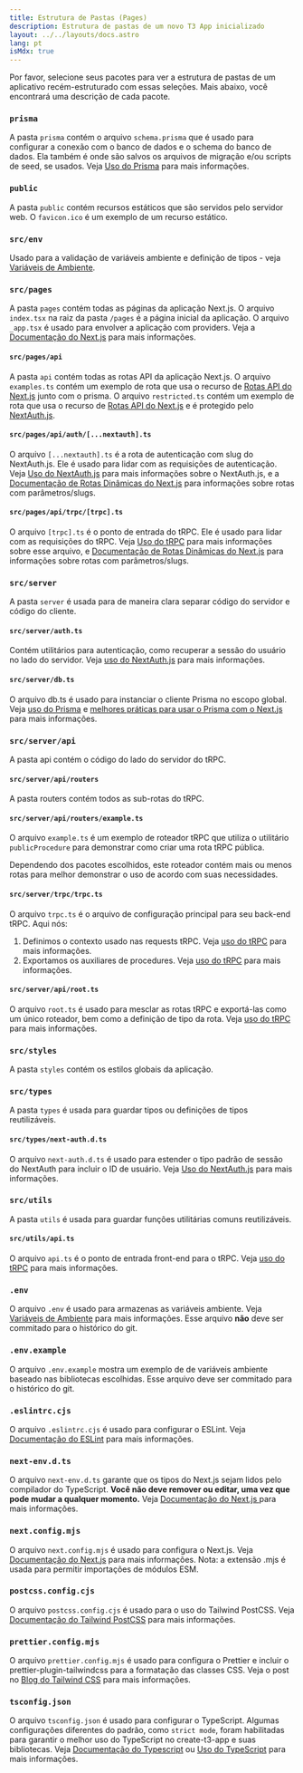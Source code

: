 ```yaml
---
title: Estrutura de Pastas (Pages)
description: Estrutura de pastas de um novo T3 App inicializado
layout: ../../layouts/docs.astro
lang: pt
isMdx: true
---
```



Por favor, selecione seus pacotes para ver a estrutura de pastas de um aplicativo recém-estruturado com essas seleções. Mais abaixo, você encontrará uma descrição de cada pacote.

<Form />

<Diagram />

<div data-components="prisma">

### `prisma`

A pasta `prisma` contém o arquivo `schema.prisma` que é usado para configurar a conexão com o banco de dados e o schema do banco de dados. Ela também é onde são salvos os arquivos de migração e/ou scripts de seed, se usados. Veja [Uso do Prisma](/en/usage/prisma) para mais informações.

</div>
<div>

### `public`

A pasta `public` contém recursos estáticos que são servidos pelo servidor web. O `favicon.ico` é um exemplo de um recurso estático.

</div>
<div>

### `src/env`

Usado para a validação de variáveis ambiente e definição de tipos - veja [Variáveis de Ambiente](usage/env-variables).

</div>
<div>

### `src/pages`

A pasta `pages` contém todas as páginas da aplicação Next.js. O arquivo `index.tsx` na raiz da pasta `/pages` é a página inicial da aplicação. O arquivo `_app.tsx` é usado para envolver a aplicação com providers. Veja a [Documentação do Next.js](https://nextjs.org/docs/basic-features/pages) para mais informações.

</div>
<div data-components="nextauth trpc">

#### `src/pages/api`

A pasta `api` contém todas as rotas API da aplicação Next.js. O arquivo `examples.ts` contém um exemplo de rota que usa o recurso de [Rotas API do Next.js](https://nextjs.org/docs/api-routes/introduction) junto com o prisma. O arquivo `restricted.ts` contém um exemplo de rota que usa o recurso de [Rotas API do Next.js](https://nextjs.org/docs/api-routes/introduction) e é protegido pelo [NextAuth.js](https://next-auth.js.org/).

</div>
<div data-components="nextauth">

#### `src/pages/api/auth/[...nextauth].ts`

O arquivo `[...nextauth].ts` é a rota de autenticação com slug do NextAuth.js. Ele é usado para lidar com as requisições de autenticação. Veja [Uso do NextAuth.js](usage/next-auth) para mais informações sobre o NextAuth.js, e a [Documentação de Rotas Dinâmicas do Next.js](https://nextjs.org/docs/routing/dynamic-routes) para informações sobre rotas com parâmetros/slugs.

</div>
<div data-components="trpc">

#### `src/pages/api/trpc/[trpc].ts`

O arquivo `[trpc].ts` é o ponto de entrada do tRPC. Ele é usado para lidar com as requisições do tRPC. Veja [Uso do tRPC](usage/trpc#-pagesapitrpctrpcts) para mais informações sobre esse arquivo, e [Documentação de Rotas Dinâmicas do Next.js](https://nextjs.org/docs/routing/dynamic-routes) para informações sobre rotas com parâmetros/slugs.

</div>
<div data-components="trpc prisma nextauth">

### `src/server`

A pasta `server` é usada para de maneira clara separar código do servidor e código do cliente.

</div>
<div data-components="nextauth+trpc">

#### `src/server/auth.ts`

Contém utilitários para autenticação, como recuperar a sessão do usuário no lado do servidor. Veja [uso do NextAuth.js](usage/next-auth#usage-with-trpc) para mais informações.

</div>
<div data-components="prisma">

#### `src/server/db.ts`

O arquivo db.ts é usado para instanciar o cliente Prisma no escopo global. Veja [uso do Prisma](usage/prisma#prisma-client) e [melhores práticas para usar o Prisma com o Next.js](https://www.prisma.io/docs/guides/database/troubleshooting-orm/help-articles/nextjs-prisma-client-dev-practices) para mais informações.

</div>
<div data-components="trpc">

### `src/server/api`

A pasta api contém o código do lado do servidor do tRPC.

</div>
<div data-components="trpc">

#### `src/server/api/routers`

A pasta routers contém todos as sub-rotas do tRPC.

</div>
<div data-components="trpc">

#### `src/server/api/routers/example.ts`

O arquivo `example.ts` é um exemplo de roteador tRPC que utiliza o utilitário `publicProcedure` para demonstrar como criar uma rota tRPC pública.

Dependendo dos pacotes escolhidos, este roteador contém mais ou menos rotas para melhor demonstrar o uso de acordo com suas necessidades.

</div>
<div data-components="trpc">

#### `src/server/trpc/trpc.ts`

O arquivo `trpc.ts` é o arquivo de configuração principal para seu back-end tRPC. Aqui nós:

1. Definimos o contexto usado nas requests tRPC. Veja [uso do tRPC](usage/trpc#-serverapitrpcts) para mais informações.
2. Exportamos os auxiliares de procedures. Veja [uso do tRPC](usage/trpc#-serverapitrpcts) para mais informações.

</div>

<div data-components="trpc">

#### `src/server/api/root.ts`

O arquivo `root.ts` é usado para mesclar as rotas tRPC e exportá-las como um único roteador, bem como a definição de tipo da rota. Veja [uso do tRPC](usage/trpc#-serverapirootts) para mais informações.

</div>
<div>

### `src/styles`

A pasta `styles` contém os estilos globais da aplicação.

</div>
<div data-components="nextauth">

### `src/types`

A pasta `types` é usada para guardar tipos ou definições de tipos reutilizáveis.

</div>
<div data-components="nextauth">

#### `src/types/next-auth.d.ts`

O arquivo `next-auth.d.ts` é usado para estender o tipo padrão de sessão do NextAuth para incluir o ID de usuário. Veja [Uso do NextAuth.js](usage/next-auth#inclusão-do-userid-na-sessão) para mais informações.

</div>
<div data-components="trpc">

### `src/utils`

A pasta `utils` é usada para guardar funções utilitárias comuns reutilizáveis.

</div>
<div data-components="trpc">

#### `src/utils/api.ts`

O arquivo `api.ts` é o ponto de entrada front-end para o tRPC. Veja [uso do tRPC](usage/trpc#-utilsapits) para mais informações.

</div>
<div>

### `.env`

O arquivo `.env` é usado para armazenas as variáveis ambiente. Veja [Variáveis de Ambiente](usage/env-variables) para mais informações. Esse arquivo **não** deve ser commitado para o histórico do git.

</div>
<div>

### `.env.example`

O arquivo `.env.example` mostra um exemplo de de variáveis ambiente baseado nas bibliotecas escolhidas. Esse arquivo deve ser commitado para o histórico do git.

</div>
<div>

### `.eslintrc.cjs`

O arquivo `.eslintrc.cjs` é usado para configurar o ESLint. Veja [Documentação do ESLint](https://eslint.org/docs/latest/user-guide/configuring/configuration-files) para mais informações.

</div>
<div>

### `next-env.d.ts`

O arquivo `next-env.d.ts` garante que os tipos do Next.js sejam lidos pelo compilador do TypeScript. **Você não deve remover ou editar, uma vez que pode mudar a qualquer momento.** Veja [Documentação do Next.js ](https://nextjs.org/docs/basic-features/typescript#existing-projects) para mais informações.

</div>
<div>

### `next.config.mjs`

O arquivo `next.config.mjs` é usado para configura o Next.js. Veja [Documentação do Next.js](https://nextjs.org/docs/api-reference/next.config.js/introduction) para mais informações. Nota: a extensão .mjs é usada para permitir importações de módulos ESM.

</div>
<div data-components="tailwind">

### `postcss.config.cjs`

O arquivo `postcss.config.cjs` é usado para o uso do Tailwind PostCSS. Veja [Documentação do Tailwind PostCSS](https://tailwindcss.com/docs/installation/using-postcss) para mais informações.

</div>
<div data-components="tailwind">

### `prettier.config.mjs`

O arquivo `prettier.config.mjs` é usado para configura o Prettier e incluir o prettier-plugin-tailwindcss para a formatação das classes CSS. Veja o post no [Blog do Tailwind CSS](https://tailwindcss.com/blog/automatic-class-sorting-with-prettier) para mais informações.

</div>
<div>

### `tsconfig.json`

O arquivo `tsconfig.json` é usado para configurar o TypeScript. Algumas configurações diferentes do padrão, como `strict mode`, foram habilitadas para garantir o melhor uso do TypeScript no create-t3-app e suas bibliotecas. Veja [Documentação do Typescript](https://www.typescriptlang.org/docs/handbook/tsconfig-json.html) ou [Uso do TypeScript](usage/typescript) para mais informações.

</div>
